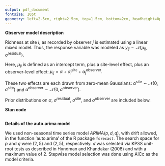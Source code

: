 ```yaml
---
output: pdf_document
fontsize: 10pt
geometry: left=2.5cm, right=2.5cm, top=1.5cm, bottom=2cm, headheight=0pt, letterpaper
---
```


\begin{center}

\textbf{Supplement to "Forecasting biodiversity in breeding birds using best practices"}

by David J. Harris, Shawn D. Taylor, and Ethan P. White

\end{center}

\raggedright

\vspace{3mm}

**Observer model description**

Richness at site $i$, as recorded by observer $j$ is estimated using a linear mixed model.  Thus, the response variable was modeled as $y_{ij} \sim \mathcal{N}(\mu_{ij}, \sigma^\mathrm{residual}).$

Here, $\mu_{ij}$ is defined as an intercept term, plus a site-level effect, plus an observer-level effect: $\mu_{ij} = \alpha + \alpha^\mathrm{site}_i + \alpha^\mathrm{observer}_j.$

These two effects are each drawn from zero-mean Gaussians: $\alpha^\mathrm{site} \sim \mathcal{N}(0, \sigma^\mathrm{site})$ and $\alpha^\mathrm{observer} \sim \mathcal{N}(0, \sigma^\mathrm{observer}).$

Prior distributions on $\alpha$, $\sigma^\mathrm{residual}$, $\sigma^\mathrm{site}$, and $\sigma^\mathrm{observer}$ are included below.

\vspace{3mm}

**Stan code**

```text
```


**Details of the auto.arima model**

We used non-seasonal time series model $ARIMA(p,d,q)$, with drift allowed, in the function 'auto.arima' of the R package `forecast`. The search space for $p$ and $q$ were $(2,5)$ and $(2,5)$, respectively. $d$ was selected via KPSS unit-root tests as described in Hyndman and Khandakar (2008) and with a maximum value of $2$. Stepwise model selection was done using AICc as the model criteria. 
